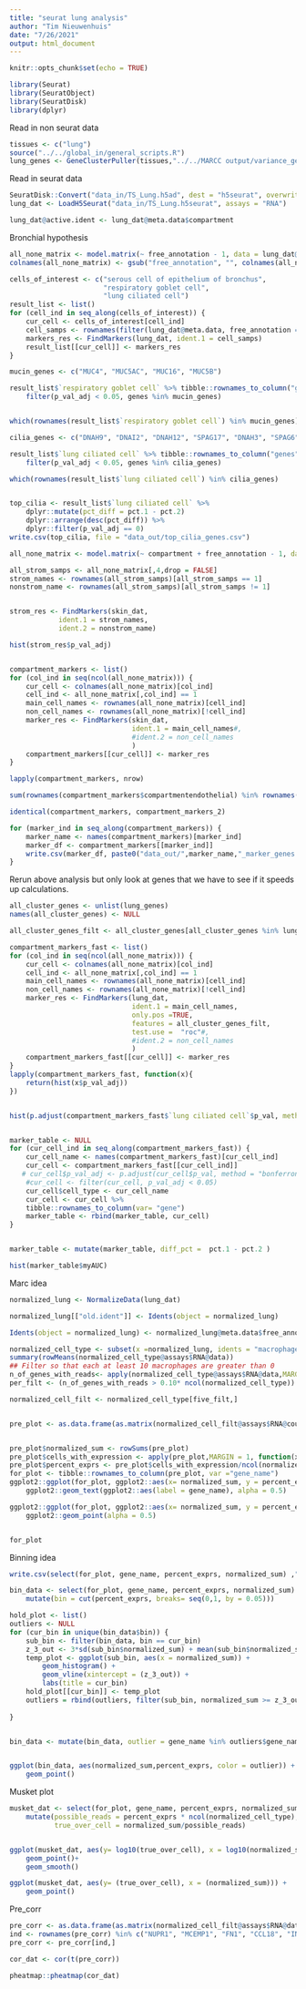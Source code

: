 ```yaml
---
title: "seurat lung analysis"
author: "Tim Nieuwenhuis"
date: "7/26/2021"
output: html_document
---
```


```r
knitr::opts_chunk$set(echo = TRUE)
```


```r
library(Seurat)
library(SeuratObject)
library(SeuratDisk)
library(dplyr)
```
Read in non seurat data
```r
tissues <- c("lung")
source("../../global_in/general_scripts.R")
lung_genes <- GeneClusterPuller(tissues,"../../MARCC output/variance_genes_kendall/")
```


Read in seurat data
```r
SeuratDisk::Convert("data_in/TS_Lung.h5ad", dest = "h5seurat", overwrite = TRUE,assay = "RNA")
lung_dat <- LoadH5Seurat("data_in/TS_Lung.h5seurat", assays = "RNA")
```
```r
lung_dat@active.ident <- lung_dat@meta.data$compartment
```

Bronchial hypothesis
```r
all_none_matrix <- model.matrix(~ free_annotation - 1, data = lung_dat@meta.data)
colnames(all_none_matrix) <- gsub("free_annotation", "", colnames(all_none_matrix))

cells_of_interest <- c("serous cell of epithelium of bronchus",
                       "respiratory goblet cell",
                       "lung ciliated cell")
result_list <- list()
for (cell_ind in seq_along(cells_of_interest)) {
    cur_cell <- cells_of_interest[cell_ind]
    cell_samps <- rownames(filter(lung_dat@meta.data, free_annotation == cur_cell))
    markers_res <- FindMarkers(lung_dat, ident.1 = cell_samps)
    result_list[[cur_cell]] <- markers_res
}

mucin_genes <- c("MUC4", "MUC5AC", "MUC16", "MUC5B")

result_list$`respiratory goblet cell` %>% tibble::rownames_to_column("genes") %>%
    filter(p_val_adj < 0.05, genes %in% mucin_genes) 


which(rownames(result_list$`respiratory goblet cell`) %in% mucin_genes)

cilia_genes <- c("DNAH9", "DNAI2", "DNAH12", "SPAG17", "DNAH3", "SPAG6", "TEKT1", "TEKT2" )

result_list$`lung ciliated cell` %>% tibble::rownames_to_column("genes") %>%
    filter(p_val_adj < 0.05, genes %in% cilia_genes) 

which(rownames(result_list$`lung ciliated cell`) %in% cilia_genes)


top_cilia <- result_list$`lung ciliated cell` %>%
    dplyr::mutate(pct_diff = pct.1 - pct.2)
    dplyr::arrange(desc(pct_diff)) %>%
    dplyr::filter(p_val_adj == 0)
write.csv(top_cilia, file = "data_out/top_cilia_genes.csv")
```


```r
all_none_matrix <- model.matrix(~ compartment + free_annotation - 1, data = lung_dat@meta.data)

all_strom_samps <- all_none_matrix[,4,drop = FALSE]
strom_names <- rownames(all_strom_samps)[all_strom_samps == 1]
nonstrom_name <- rownames(all_strom_samps)[all_strom_samps != 1]


strom_res <- FindMarkers(skin_dat,
            ident.1 = strom_names,
            ident.2 = nonstrom_name)

hist(strom_res$p_val_adj)


compartment_markers <- list()
for (col_ind in seq(ncol(all_none_matrix))) {
    cur_cell <- colnames(all_none_matrix)[col_ind]
    cell_ind <- all_none_matrix[,col_ind] == 1
    main_cell_names <- rownames(all_none_matrix)[cell_ind]
    non_cell_names <- rownames(all_none_matrix)[!cell_ind]
    marker_res <- FindMarkers(skin_dat,
                              ident.1 = main_cell_names#,
                              #ident.2 = non_cell_names
                              )
    compartment_markers[[cur_cell]] <- marker_res
}

lapply(compartment_markers, nrow)

sum(rownames(compartment_markers$compartmentendothelial) %in% rownames(compartment_markers$compartmentstromal))

identical(compartment_markers, compartment_markers_2)

for (marker_ind in seq_along(compartment_markers)) {
    marker_name <- names(compartment_markers)[marker_ind]
    marker_df <- compartment_markers[[marker_ind]]
    write.csv(marker_df, paste0("data_out/",marker_name,"_marker_genes.csv"))
}

```


Rerun above analysis but only look at genes that we have to see if it speeds up calculations.
```r

all_cluster_genes <- unlist(lung_genes)
names(all_cluster_genes) <- NULL

all_cluster_genes_filt <- all_cluster_genes[all_cluster_genes %in% lung_dat@assays$RNA@meta.features$gene_symbol]

compartment_markers_fast <- list()
for (col_ind in seq(ncol(all_none_matrix))) {
    cur_cell <- colnames(all_none_matrix)[col_ind]
    cell_ind <- all_none_matrix[,col_ind] == 1
    main_cell_names <- rownames(all_none_matrix)[cell_ind]
    non_cell_names <- rownames(all_none_matrix)[!cell_ind]
    marker_res <- FindMarkers(lung_dat,
                              ident.1 = main_cell_names,
                              only.pos =TRUE,
                              features = all_cluster_genes_filt,
                              test.use =  "roc"#,
                              #ident.2 = non_cell_names
                              )
    compartment_markers_fast[[cur_cell]] <- marker_res
}
lapply(compartment_markers_fast, function(x){
    return(hist(x$p_val_adj))
})


hist(p.adjust(compartment_markers_fast$`lung ciliated cell`$p_val, method = "bonferroni"))


marker_table <- NULL
for (cur_cell_ind in seq_along(compartment_markers_fast)) {
    cur_cell_name <- names(compartment_markers_fast)[cur_cell_ind]
    cur_cell <- compartment_markers_fast[[cur_cell_ind]]
   # cur_cell$p_val_adj <- p.adjust(cur_cell$p_val, method = "bonferroni")
    #cur_cell <- filter(cur_cell, p_val_adj < 0.05)
    cur_cell$cell_type <- cur_cell_name
    cur_cell <- cur_cell %>%
    tibble::rownames_to_column(var= "gene")
    marker_table <- rbind(marker_table, cur_cell)
}


marker_table <- mutate(marker_table, diff_pct =  pct.1 - pct.2 ) 

hist(marker_table$myAUC)
```

Marc idea
```r
normalized_lung <- NormalizeData(lung_dat)

normalized_lung[["old.ident"]] <- Idents(object = normalized_lung)

Idents(object = normalized_lung) <- normalized_lung@meta.data$free_annotation

normalized_cell_type <- subset(x =normalized_lung, idents = "macrophage")
summary(rowMeans(normalized_cell_type@assays$RNA@data))
## Filter so that each at least 10 macrophages are greater than 0
n_of_genes_with_reads<- apply(normalized_cell_type@assays$RNA@data,MARGIN = 1, function(x){sum(x>0)})
per_filt <- (n_of_genes_with_reads > 0.10* ncol(normalized_cell_type))

normalized_cell_filt <- normalized_cell_type[five_filt,]


pre_plot <- as.data.frame(as.matrix(normalized_cell_filt@assays$RNA@counts))


pre_plot$normalized_sum <- rowSums(pre_plot)
pre_plot$cells_with_expression <- apply(pre_plot,MARGIN = 1, function(x){sum(x>0)})
pre_plot$percent_exprs <- pre_plot$cells_with_expression/ncol(normalized_cell_filt)
for_plot <- tibble::rownames_to_column(pre_plot, var ="gene_name")
ggplot2::ggplot(for_plot, ggplot2::aes(x= normalized_sum, y = percent_exprs)) +
    ggplot2::geom_text(ggplot2::aes(label = gene_name), alpha = 0.5)

ggplot2::ggplot(for_plot, ggplot2::aes(x= normalized_sum, y = percent_exprs)) +
    ggplot2::geom_point(alpha = 0.5) 


for_plot

```
Binning idea
```r
write.csv(select(for_plot, gene_name, percent_exprs, normalized_sum) ,"data_out/outlier_curve_counts.csv", row.names = F)

bin_data <- select(for_plot, gene_name, percent_exprs, normalized_sum)  %>% 
    mutate(bin = cut(percent_exprs, breaks= seq(0,1, by = 0.05)))

hold_plot <- list()
outliers <- NULL
for (cur_bin in unique(bin_data$bin)) {
    sub_bin <- filter(bin_data, bin == cur_bin)
    z_3_out <- 3*sd(sub_bin$normalized_sum) + mean(sub_bin$normalized_sum)
    temp_plot <- ggplot(sub_bin, aes(x = normalized_sum)) +
        geom_histogram() +
        geom_vline(xintercept = (z_3_out)) +
        labs(title = cur_bin)
    hold_plot[[cur_bin]] <- temp_plot
    outliers = rbind(outliers, filter(sub_bin, normalized_sum >= z_3_out))
    
}


bin_data <- mutate(bin_data, outlier = gene_name %in% outliers$gene_name)


ggplot(bin_data, aes(normalized_sum,percent_exprs, color = outlier)) +
    geom_point()
```


Musket plot
```r
musket_dat <- select(for_plot, gene_name, percent_exprs, normalized_sum) %>%
    mutate(possible_reads = percent_exprs * ncol(normalized_cell_type),
           true_over_cell = normalized_sum/possible_reads)


ggplot(musket_dat, aes(y= log10(true_over_cell), x = log10(normalized_sum))) +
    geom_point()+
    geom_smooth()

ggplot(musket_dat, aes(y= (true_over_cell), x = (normalized_sum))) +
    geom_point() 
```
Pre_corr
```r
pre_corr <- as.data.frame(as.matrix(normalized_cell_filt@assays$RNA@data))
ind <- rownames(pre_corr) %in% c("NUPR1", "MCEMP1", "FN1", "CCL18", "INHBA", "CHIT1", "IFI27", "FABP4", "ALOX5AP")
pre_corr <- pre_corr[ind,]

cor_dat <- cor(t(pre_corr))

pheatmap::pheatmap(cor_dat)
```

